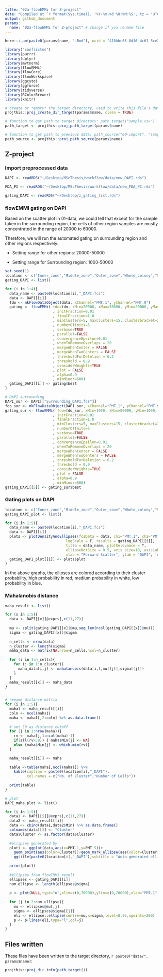 ```yaml
---
title: "02a-flowEMMi for Z-project"
date: "Compiled at `r format(Sys.time(), '%Y-%m-%d %H:%M:%S', tz = 'UTC')` UTC"
output: github_document
params:
  name: "02a-flowEMMi for Z-project" # change if you rename file
---
```


```r
here::i_am(paste0(params$name, ".Rmd"), uuid = "410bbc65-8d16-4c61-8ce2-094a3265d5d2")
```


```r
library("conflicted")
library(purrr)
library(dplyr)
library(mvtnorm)
library(flowEMMi)
library(flowCore)
library(flowWorkspace)
library(ggcyto)
library(ggforce)
library(tidyverse)
library(RColorBrewer)
library(knitr)
```

```r
# create or *empty* the target directory, used to write this file's data: 
projthis::proj_create_dir_target(params$name, clean = TRUE)

# function to get path to target directory: path_target("sample.csv")
path_target <- projthis::proj_path_target(params$name)

# function to get path to previous data: path_source("00-import", "sample.csv")
path_source <- projthis::proj_path_source(params$name)
```

## Z-project

### Import preprocessed data

```r
DAPI <- readRDS("~/Desktop/MScThesis/workflow/data/new_DAPI.rds")

FDA_PI <- readRDS("~/Desktop/MScThesis/workflow/data/new_FDA_PI.rds")

gating_DAPI <- readRDS("~/Desktop/z_gating_list.rds")
```

### flowEMMI gating on DAPI

Based on the scatter plot in 01-data, we could tell that except for the sample taken in the surrounding region, the cells of other region samples are mostly concentrated in the range of 20000 to 60000.

Therefore, we will run the automated gating on surrounding region and other regions respectively.

-   Setting range for other regions: 20000-50000

-   Setting range for Surrounding region: 1000-50000

```r
set.seed(1)
location <- c("Inner_zone","Middle_zone","Outer_zone","Whole_colony","Surrounding")
gating_DAPI <- list()

for (i in 1:4){
  data_name <- paste0(location[i],"_DAPI.fcs")
  data <- DAPI[[i]]
  fdo <- mkFlowDataObject(data, xChannel="PMT.1", yChannel="PMT.9")
  gating <- flowEMMi( fdo=fdo, xMin=20000, xMax=50000, yMin=20000, yMax=50000
                      , initFraction=0.01
                      , finalFraction=1.0
                      , minClusters=5, maxClusters=15, clusterbracket=2
                      , numberOfInits=5
                      , verbose=TRUE
                      , parallel=FALSE
                      , convergenceEpsilon=0.01
                      , whenToRemoveOverlaps = 20
                      , mergeWhenCenter = FALSE
                      , mergeWhenTwoCenters = FALSE
                      , thresholdForDeletion = 0.2
                      , threshold = 0.9
                      , considerWeights=TRUE
                      , plot = FALSE
                      , alpha=0.9
                      , minMinor=500)
  gating_DAPI[[i]] <- gating$best
}

# DAPI surrounding
DAPI_sur <- DAPI[["Surrounding_DAPI.fcs"]] 
fdo_sur <- mkFlowDataObject(DAPI_sur, xChannel="PMT.1", yChannel="PMT.9")
gating_sur <- flowEMMi( fdo=fdo_sur, xMin=1000, xMax=50000, yMin=1000, yMax=50000
                      , initFraction=0.01
                      , finalFraction=1.0
                      , minClusters=5, maxClusters=15, clusterbracket=2
                      , numberOfInits=5
                      , verbose=TRUE
                      , parallel=FALSE
                      , convergenceEpsilon=0.01
                      , whenToRemoveOverlaps = 20
                      , mergeWhenCenter = FALSE
                      , mergeWhenTwoCenters = FALSE
                      , thresholdForDeletion = 0.2
                      , threshold = 0.9
                      , considerWeights=TRUE
                      , plot = FALSE
                      , alpha=0.9
                      , minMinor=500)
gating_DAPI[[5]] <- gating_sur$best

```

### Gating plots on DAPI
```r
location <- c("Inner_zone","Middle_zone","Outer_zone","Whole_colony","Surrounding")
gating_DAPI_plot <- list()

for (i in 1:5){
  data_name <- paste0(location[i],"_DAPI.fcs")
  data <- DAPI[[i]]
  plots <- plotDensityAndEllipses(fcsData = data, ch1="PMT.1", ch2="PMT.9", alpha=0.9,
                            logScale = F, results = gating_DAPI[[i]],
                            title = data_name, plotRelevance = T,
                            ellipseDotSize = 0.5, axis_size=10, axisLabeling_size=10,
                            xlab = "Forward Scatter", ylab = "DAPI", font = "Arial")
  gating_DAPI_plot[[i]] <- plots$plot
}
```

In the above graphs, the ellipses are colored according to their cluster probability, high probability in red, medium probability in white, low probability in blue.

### Mahalanobis distance
```r
maha_result <- list()

for (x in 1:5){
  data <- DAPI[[x]]@exprs[,c(11,27)]
  
  mu <- split(gating_DAPI[[x]]@mu,seq_len(ncol(gating_DAPI[[x]]@mu)))
  sigma <- gating_DAPI[[x]]@sigma
  
  n_cells <- nrow(data)
  n_cluster <- length(sigma)
  maha_data <- matrix(NA,nrow=n_cells,ncol=n_cluster)
  
  for (i in 1:n_cells){
    for (j in 1:n_cluster){
      maha_data[i,j] <- mahalanobis(data[i,],mu[[j]],sigma[[j]])
    }
  }
  maha_result[[x]] <- maha_data
}


# rename distance matrix
for (i in 1:5){
  maha1 <- maha_result[[i]]
  coln <- ncol(maha1)
  maha <- maha1[,2:coln] %>% as.data.frame()
  
  # set 50 as distance cutoff
  for (j in 1:nrow(maha)){
    rv <- maha[j,1:ncol(maha)-1]
    if(all(rv>50)) { maha$Min[j] <- NA}
    else {maha$Min[j] <- which.min(rv)}
  }

  maha_result[[i]] <- maha
  
  table <-table(maha[,ncol(maha)]) %>% 
    kable(caption = paste0(location[i],"_DAPI"),
          col.names = c("No. of Cluster","Number of Cells"))
  
  print(table)
}
```

```r
# plot
DAPI_maha_plot <- list()

for (i in 1:5){
  data1 <- DAPI[[i]]@exprs[,c(11,27)] 
  data2 <- maha_result[[i]]
  data <- cbind(data1,data2$Min) %>% as.data.frame()
  colnames(data)[3] <- "Cluster"
  data$Cluster <- as.factor(data$Cluster)
  
  #ellipses generated by 
  plot1 <- ggplot(data,aes(x=PMT.1,y=PMT.9))+
    geom_point(aes(color=Cluster))+geom_mark_ellipse(aes(color=Cluster))+
    ggtitle(paste0(location[i],"_DAPI"),subtitle = "Auto-generated ellipses")
  
  print(plot1)
  
  #ellipses from flowEMMI result
  ellipses <- gating_DAPI[[i]]
  num_ellipse <- length(ellipses@sigma)
  
  p <- plot(NULL,type="n",xlim=c(0,70000),ylim=c(0,70000),xlab="PMT.1",ylab="PMT.9")
  
  for (j in 2:num_ellipse){
    mu <- ellipses@mu[,j]
    sigma <- ellipses@sigma[[j]]
    eli <- ellipse::ellipse(centre=mu,x=sigma,level=0.95,npoints=200) 
    p <- p+lines(eli,type="l",col=j)
  }
}
```


## Files written

These files have been written to the target directory, ```r paste0("data/", params$name)```:

```r
projthis::proj_dir_info(path_target())
```
